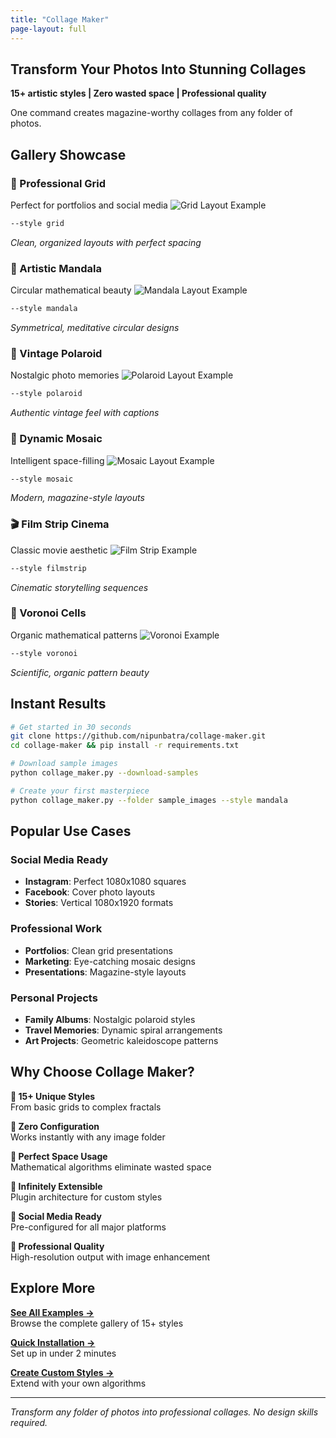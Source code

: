 ```yaml
---
title: "Collage Maker"
page-layout: full
---
```


::: {.hero-banner}
# Transform Your Photos Into Stunning Collages

**15+ artistic styles | Zero wasted space | Professional quality**

One command creates magazine-worthy collages from any folder of photos.
:::

## Gallery Showcase

::: {.gallery-grid}

::: {.gallery-item}
### 🏢 Professional Grid 
Perfect for portfolios and social media
![Grid Layout Example](images/collage_grid.jpg)
```bash
--style grid
```
*Clean, organized layouts with perfect spacing*
:::

::: {.gallery-item}
### 🎨 Artistic Mandala
Circular mathematical beauty
![Mandala Layout Example](images/test_mandala.jpg)
```bash
--style mandala
```
*Symmetrical, meditative circular designs*
:::

::: {.gallery-item}
### 📸 Vintage Polaroid
Nostalgic photo memories
![Polaroid Layout Example](images/collage_polaroid.jpg)
```bash
--style polaroid
```
*Authentic vintage feel with captions*
:::

::: {.gallery-item}
### 🧩 Dynamic Mosaic
Intelligent space-filling
![Mosaic Layout Example](images/collage_mosaic.jpg)
```bash
--style mosaic
```
*Modern, magazine-style layouts*
:::

::: {.gallery-item}
### 🎬 Film Strip Cinema
Classic movie aesthetic
![Film Strip Example](images/creative_filmstrip.jpg)
```bash
--style filmstrip
```
*Cinematic storytelling sequences*
:::

::: {.gallery-item}
### 🔬 Voronoi Cells
Organic mathematical patterns
![Voronoi Example](images/test_voronoi.jpg)
```bash
--style voronoi
```
*Scientific, organic pattern beauty*
:::

:::

## Instant Results

```bash
# Get started in 30 seconds
git clone https://github.com/nipunbatra/collage-maker.git
cd collage-maker && pip install -r requirements.txt

# Download sample images
python collage_maker.py --download-samples

# Create your first masterpiece
python collage_maker.py --folder sample_images --style mandala
```

## Popular Use Cases

::: {.use-case-grid}

### Social Media Ready
- **Instagram**: Perfect 1080x1080 squares
- **Facebook**: Cover photo layouts
- **Stories**: Vertical 1080x1920 formats

### Professional Work
- **Portfolios**: Clean grid presentations
- **Marketing**: Eye-catching mosaic designs
- **Presentations**: Magazine-style layouts

### Personal Projects
- **Family Albums**: Nostalgic polaroid styles
- **Travel Memories**: Dynamic spiral arrangements
- **Art Projects**: Geometric kaleidoscope patterns

:::

## Why Choose Collage Maker?

::: {.feature-highlights}

**🎨 15+ Unique Styles**  
From basic grids to complex fractals

**🚀 Zero Configuration**  
Works instantly with any image folder

**📐 Perfect Space Usage**  
Mathematical algorithms eliminate wasted space

**🔧 Infinitely Extensible**  
Plugin architecture for custom styles

**📱 Social Media Ready**  
Pre-configured for all major platforms

**💎 Professional Quality**  
High-resolution output with image enhancement

:::

## Explore More

::: {.nav-cards}

[**See All Examples →**](examples.qmd)  
Browse the complete gallery of 15+ styles

[**Quick Installation →**](installation.qmd)  
Set up in under 2 minutes

[**Create Custom Styles →**](developer.qmd)  
Extend with your own algorithms

:::

---

*Transform any folder of photos into professional collages. No design skills required.*